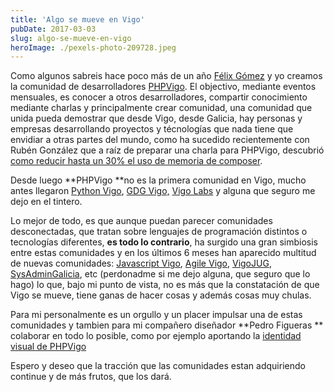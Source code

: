 ```yaml
---
title: 'Algo se mueve en Vigo'
pubDate: 2017-03-03
slug: algo-se-mueve-en-vigo
heroImage: ./pexels-photo-209728.jpeg
---
```


Como algunos sabreis hace poco más de un año [Félix Gómez](http://felixgomez.eu/) y yo creamos la comunidad de desarrolladores [PHPVigo](http://www.phpvigo.com). El objectivo, mediante eventos mensuales, es conocer a otros desarrolladores, compartir conocimiento mediante charlas y principalmente crear comunidad, una comunidad que unida pueda demostrar que desde Vigo, desde Galicia, hay personas y empresas desarrollando proyectos y técnologías que nada tiene que envidiar a otras partes del mundo, como ha sucedido recientemente con Rubén González que a raíz de preparar una charla para PHPVigo, descubrió [como reducir hasta un 30% el uso de memoria de composer](http://symfony.es/noticias/2017/02/27/composer-reduce-su-consumo-de-memoria-hasta-un-30-gracias-a-un-programador-espanol/).

Desde luego **PHPVigo **no es la primera comunidad en Vigo, mucho antes llegaron [Python Vigo](https://www.python-vigo.es/), [GDG Vigo,](https://www.meetup.com/es-ES/GDGVigo/) [Vigo Labs](https://www.meetup.com/es-ES/Vigo-Labs/) y alguna que seguro me dejo en el tintero.

Lo mejor de todo, es que aunque puedan parecer comunidades desconectadas, que tratan sobre lenguajes de programación distintos o tecnologías diferentes, **es todo lo contrario**, ha surgido una gran simbiosis entre estas comunidades y en los últimos 6 meses han aparecido multitud de nuevas comunidades: [Javascript Vigo](https://www.meetup.com/es-ES/JavaScriptVigo/), [Agile Vigo](https://www.meetup.com/es-ES/agile-vigo/), [VigoJUG](https://www.meetup.com/es-ES/Vigo-JUG/), [SysAdminGalicia](https://www.meetup.com/es-ES/Sysadmin-Galicia/), etc (perdonadme si me dejo alguna, que seguro que lo hago) lo que, bajo mi punto de vista, no es más que la constatación de que Vigo se mueve, tiene ganas de hacer cosas y además cosas muy chulas.

Para mi personalmente es un orgullo y un placer impulsar una de estas comunidades y tambien para mi compañero diseñador **Pedro Figueras ** colaborar en todo lo posible, como por ejemplo aportando la [identidad visual de PHPVigo](https://www.pedrofigueras.com/es/proyecto/grupo-phpvigo)

Espero y deseo que la tracción que las comunidades estan adquiriendo continue y de más frutos, que los dará.
